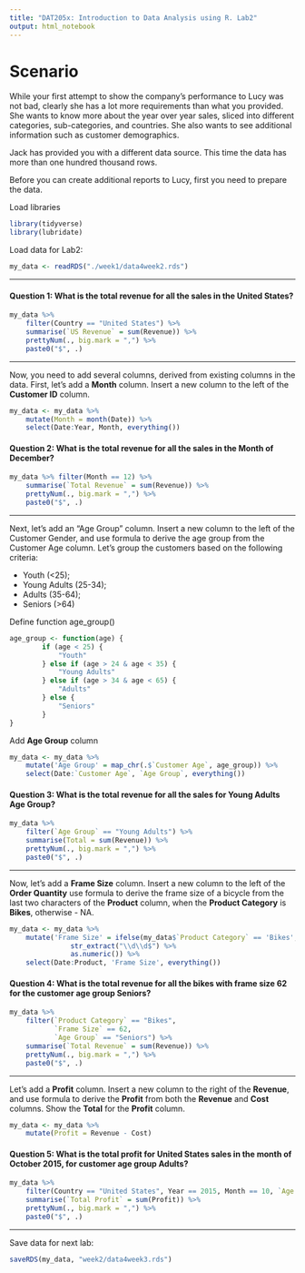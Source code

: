 ```yaml
---
title: "DAT205x: Introduction to Data Analysis using R. Lab2"
output: html_notebook
---
```

# Scenario
While your first attempt to show the company's performance to Lucy was not bad, clearly she has a lot more requirements than what you provided. She wants to know more about the year over year sales, sliced into different categories, sub-categories, and countries. She also wants to see additional information such as customer demographics.

Jack has provided you with a different data source. This time the data has more than one hundred thousand rows.

Before you can create additional reports to Lucy, first you need to prepare the data.

Load libraries
```r
library(tidyverse)
library(lubridate)
```
Load data for Lab2:
```r
my_data <- readRDS("./week1/data4week2.rds")
```

---

#### **Question 1:** What is the total revenue for all the sales in the United States?
```r
my_data %>%
    filter(Country == "United States") %>%
    summarise(`US Revenue` = sum(Revenue)) %>%
    prettyNum(., big.mark = ",") %>%
    paste0("$", .)
```

---

Now, you need to add several columns, derived from existing columns in the data.
First, let's add a **Month** column. Insert a new column to the left of the **Customer ID** column.
```r
my_data <- my_data %>%
    mutate(Month = month(Date)) %>%
    select(Date:Year, Month, everything())
```

#### **Question 2:** What is the total revenue for all the sales in the Month of December?
```r
my_data %>% filter(Month == 12) %>%
    summarise(`Total Revenue` = sum(Revenue)) %>%
    prettyNum(., big.mark = ",") %>%
    paste0("$", .)
```

---

Next, let's add an "Age Group" column. Insert a new column to the left of the Customer Gender, and use formula to derive the age group from the Customer Age column. Let's group the customers based on the following criteria:

* Youth (<25);
* Young Adults (25-34);
* Adults (35-64);
* Seniors (>64)

Define function age_group()
```r
age_group <- function(age) {
        if (age < 25) {
            "Youth"
        } else if (age > 24 & age < 35) {
            "Young Adults"
        } else if (age > 34 & age < 65) {
            "Adults"
        } else {
            "Seniors"
        }
}
```
Add **Age Group** column
```r
my_data <- my_data %>%
    mutate('Age Group' = map_chr(.$`Customer Age`, age_group)) %>%
    select(Date:`Customer Age`, `Age Group`, everything())
```

#### **Question 3:** What is the total revenue for all the sales for Young Adults Age Group?
```r
my_data %>%
    filter(`Age Group` == "Young Adults") %>%
    summarise(Total = sum(Revenue)) %>%
    prettyNum(., big.mark = ",") %>%
    paste0("$", .)
```

---

Now, let's add a **Frame Size** column. Insert a new column to the left of the **Order Quantity** use formula to derive the frame size of a bicycle from the last two characters of the **Product** column, when the **Product Category** is **Bikes**, otherwise - NA.

```r
my_data <- my_data %>%
    mutate('Frame Size' = ifelse(my_data$`Product Category` == 'Bikes', my_data$Product, NA) %>%
               str_extract("\\d\\d$") %>%
               as.numeric()) %>%
    select(Date:Product, 'Frame Size', everything())
```

#### **Question 4:** What is the total revenue for all the bikes with frame size 62 for the customer age group Seniors?
```r
my_data %>%
    filter(`Product Category` == "Bikes",
           `Frame Size` == 62,
           `Age Group` == "Seniors") %>%
    summarise(`Total Revenue` = sum(Revenue)) %>%
    prettyNum(., big.mark = ",") %>%
    paste0("$", .)
```

---

Let's add a **Profit** column. Insert a new column to the right of the **Revenue**, and use formula to derive the **Profit** from both the **Revenue** and **Cost** columns. Show the **Total** for the **Profit** column.  
```r
my_data <- my_data %>%
    mutate(Profit = Revenue - Cost)
```

#### **Question 5:** What is the total profit for United States sales in the month of October 2015, for customer age group Adults?
```r
my_data %>%
    filter(Country == "United States", Year == 2015, Month == 10, `Age Group` == "Adults") %>%
    summarise(`Total Profit` = sum(Profit)) %>%
    prettyNum(., big.mark = ",") %>%
    paste0("$", .)
```

---

Save data for next lab:
```r
saveRDS(my_data, "week2/data4week3.rds")
```